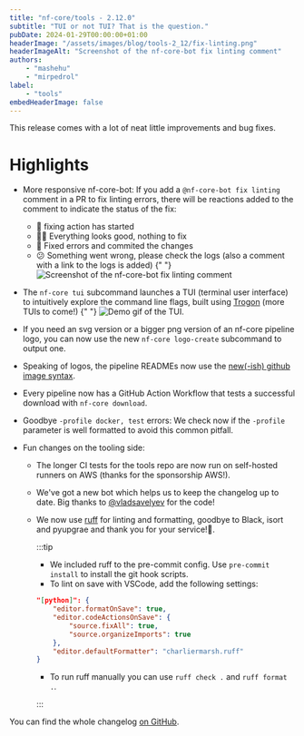 ```yaml
---
title: "nf-core/tools - 2.12.0"
subtitle: "TUI or not TUI? That is the question."
pubDate: 2024-01-29T00:00:00+01:00
headerImage: "/assets/images/blog/tools-2_12/fix-linting.png"
headerImageAlt: "Screenshot of the nf-core-bot fix linting comment"
authors:
    - "mashehu"
    - "mirpedrol"
label:
    - "tools"
embedHeaderImage: false
---
```



This release comes with a lot of neat little improvements and bug fixes.

# Highlights

- More responsive nf-core-bot: If you add a `@nf-core-bot fix linting`
  comment in a PR to fix linting errors, there will be reactions added
  to the comment to indicate the status of the fix:
    - 👀 fixing action has started
    - 👍🏻 Everything looks good, nothing to fix
    - 🎉 Fixed errors and commited the changes
    - 😕 Something went wrong, please check the logs (also a comment with a link
      to the logs is added)
      {" "}
        <Image src={fix_linting} alt="Screenshot of the nf-core-bot fix linting comment" />
- The `nf-core tui` subcommand launches a TUI (terminal user interface) to
  intuitively explore the command line flags, built using
  [Trogon](https://github.com/Textualize/trogon) (more TUIs to come!)
  {" "}
    <img src={tui.src} alt="Demo gif of the TUI." class="img-fluid" />
- If you need an svg version or a bigger png version of an nf-core pipeline logo,
  you can now use the new `nf-core logo-create` subcommand to output one.
- Speaking of logos, the pipeline READMEs now use the [new(-ish) github image syntax](https://github.blog/changelog/2022-08-15-specify-theme-context-for-images-in-markdown-ga/).
- Every pipeline now has a GitHub Action Workflow that tests a
  successful download with `nf-core download`.
- Goodbye `-profile docker, test` errors: We check now if the `-profile` parameter is
  well formatted to avoid this common pitfall.
- Fun changes on the tooling side:

    - The longer CI tests for the tools repo are now run on self-hosted runners on
      AWS (thanks for the sponsorship AWS!).
    - We've got a new bot which helps us to keep the changelog up to date.
      Big thanks to [@vladsavelyev](https://github.com/vladsavelyev) for the code!
    - We now use [ruff](https://github.com/astral-sh/ruff) for linting and formatting, goodbye to Black, isort and pyupgrae
      and thank you for your service!🫡.

        :::tip

        - We included ruff to the pre-commit config. Use `pre-commit install` to install the git hook scripts.
        - To lint on save with VSCode, add the following settings:

        ```json title=".vscode/settings.json"
        "[python]": {
            "editor.formatOnSave": true,
            "editor.codeActionsOnSave": {
                "source.fixAll": true,
                "source.organizeImports": true
            },
            "editor.defaultFormatter": "charliermarsh.ruff"
        }
        ```

        - To run ruff manually you can use `ruff check .` and `ruff format .`.

        :::

You can find the whole changelog [on GitHub](https://github.com/nf-core/tools/releases/tag/2.12.0).
